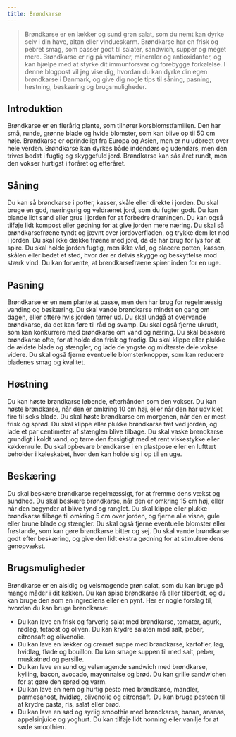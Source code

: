 ```yaml
---
title: Brøndkarse
---
```


> Brøndkarse er en lækker og sund grøn salat, som du nemt kan dyrke selv i din have, altan eller vindueskarm. Brøndkarse har en frisk og pebret smag, som passer godt til salater, sandwich, supper og meget mere. Brøndkarse er rig på vitaminer, mineraler og antioxidanter, og kan hjælpe med at styrke dit immunforsvar og forebygge forkølelse. I denne blogpost vil jeg vise dig, hvordan du kan dyrke din egen brøndkarse i Danmark, og give dig nogle tips til såning, pasning, høstning, beskæring og brugsmuligheder.

## Introduktion

Brøndkarse er en flerårig plante, som tilhører korsblomstfamilien. Den har små, runde, grønne blade og hvide blomster, som kan blive op til 50 cm høje. Brøndkarse er oprindeligt fra Europa og Asien, men er nu udbredt over hele verden. Brøndkarse kan dyrkes både indendørs og udendørs, men den trives bedst i fugtig og skyggefuld jord. Brøndkarse kan sås året rundt, men den vokser hurtigst i foråret og efteråret.

## Såning

Du kan så brøndkarse i potter, kasser, skåle eller direkte i jorden. Du skal bruge en god, næringsrig og veldrænet jord, som du fugter godt. Du kan blande lidt sand eller grus i jorden for at forbedre dræningen. Du kan også tilføje lidt kompost eller gødning for at give jorden mere næring. Du skal så brøndkarsefrøene tyndt og jævnt over jordoverfladen, og trykke dem let ned i jorden. Du skal ikke dække frøene med jord, da de har brug for lys for at spire. Du skal holde jorden fugtig, men ikke våd, og placere potten, kassen, skålen eller bedet et sted, hvor der er delvis skygge og beskyttelse mod stærk vind. Du kan forvente, at brøndkarsefrøene spirer inden for en uge.

## Pasning

Brøndkarse er en nem plante at passe, men den har brug for regelmæssig vanding og beskæring. Du skal vande brøndkarse mindst en gang om dagen, eller oftere hvis jorden tørrer ud. Du skal undgå at overvande brøndkarse, da det kan føre til råd og svamp. Du skal også fjerne ukrudt, som kan konkurrere med brøndkarse om vand og næring. Du skal beskære brøndkarse ofte, for at holde den frisk og frodig. Du skal klippe eller plukke de ældste blade og stængler, og lade de yngste og midterste dele vokse videre. Du skal også fjerne eventuelle blomsterknopper, som kan reducere bladenes smag og kvalitet.

## Høstning

Du kan høste brøndkarse løbende, efterhånden som den vokser. Du kan høste brøndkarse, når den er omkring 10 cm høj, eller når den har udviklet fire til seks blade. Du skal høste brøndkarse om morgenen, når den er mest frisk og sprød. Du skal klippe eller plukke brøndkarse tæt ved jorden, og lade et par centimeter af stænglen blive tilbage. Du skal vaske brøndkarse grundigt i koldt vand, og tørre den forsigtigt med et rent viskestykke eller køkkenrulle. Du skal opbevare brøndkarse i en plastpose eller en lufttæt beholder i køleskabet, hvor den kan holde sig i op til en uge.

## Beskæring

Du skal beskære brøndkarse regelmæssigt, for at fremme dens vækst og sundhed. Du skal beskære brøndkarse, når den er omkring 15 cm høj, eller når den begynder at blive tynd og ranglet. Du skal klippe eller plukke brøndkarse tilbage til omkring 5 cm over jorden, og fjerne alle visne, gule eller brune blade og stængler. Du skal også fjerne eventuelle blomster eller frøstande, som kan gøre brøndkarse bitter og sej. Du skal vande brøndkarse godt efter beskæring, og give den lidt ekstra gødning for at stimulere dens genopvækst.

## Brugsmuligheder

Brøndkarse er en alsidig og velsmagende grøn salat, som du kan bruge på mange måder i dit køkken. Du kan spise brøndkarse rå eller tilberedt, og du kan bruge den som en ingrediens eller en pynt. Her er nogle forslag til, hvordan du kan bruge brøndkarse:

- Du kan lave en frisk og farverig salat med brøndkarse, tomater, agurk, rødløg, fetaost og oliven. Du kan krydre salaten med salt, peber, citronsaft og olivenolie.
- Du kan lave en lækker og cremet suppe med brøndkarse, kartofler, løg, hvidløg, fløde og bouillon. Du kan smage suppen til med salt, peber, muskatnød og persille.
- Du kan lave en sund og velsmagende sandwich med brøndkarse, kylling, bacon, avocado, mayonnaise og brød. Du kan grille sandwichen for at gøre den sprød og varm.
- Du kan lave en nem og hurtig pesto med brøndkarse, mandler, parmesanost, hvidløg, olivenolie og citronsaft. Du kan bruge pestoen til at krydre pasta, ris, salat eller brød.
- Du kan lave en sød og syrlig smoothie med brøndkarse, banan, ananas, appelsinjuice og yoghurt. Du kan tilføje lidt honning eller vanilje for at søde smoothien.
